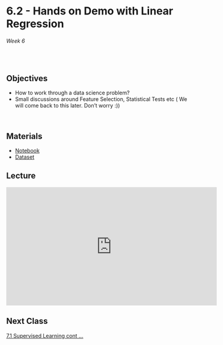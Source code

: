 # 6.2 - Hands on Demo with Linear Regression

######  Week 6 
<br>

## Objectives 

* How to work through a data science problem?
* Small discussions around Feature Selection, Statistical Tests etc ( We will come back to this later. Don't worry :))


<br>

## Materials

* [Notebook](Notebook.ipynb)
* [Dataset](https://www.kaggle.com/datasets/ashydv/advertising-dataset)


## Lecture

<iframe width="560" height="315" src="https://www.youtube.com/embed/JLGMCKhUpcc" title="YouTube video player" frameborder="0" allow="accelerometer; autoplay; clipboard-write; encrypted-media; gyroscope; picture-in-picture; web-share" allowfullscreen></iframe>

## Next Class 

[7.1 Supervised Learning cont ...](../../Week_&/1/home.qmd)
